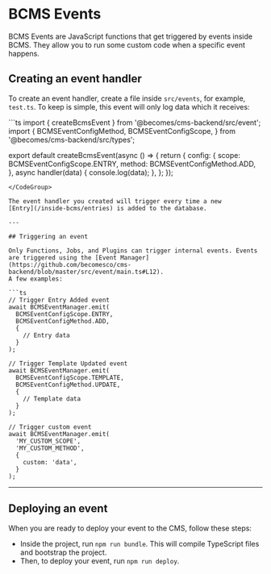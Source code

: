 # BCMS Events

BCMS Events are JavaScript functions that get triggered by events inside BCMS.
They allow you to run some custom code when a specific event happens.

## Creating an event handler

To create an event handler, create a file inside `src/events`, for example, `test.ts`.
To keep is simple, this event will only log data which it receives:

<CodeGroup title="src/events/test.ts">
```ts
import { createBcmsEvent } from '@becomes/cms-backend/src/event';
import {
  BCMSEventConfigMethod,
  BCMSEventConfigScope,
} from '@becomes/cms-backend/src/types';

export default createBcmsEvent(async () => {
  return {
    config: {
      scope: BCMSEventConfigScope.ENTRY,
      method: BCMSEventConfigMethod.ADD,
    },
    async handler(data) {
      console.log(data);
    },
  };
});
```
</CodeGroup>

The event handler you created will trigger every time a new
[Entry](/inside-bcms/entries) is added to the database.

---

## Triggering an event

Only Functions, Jobs, and Plugins can trigger internal events. Events are triggered using the [Event Manager](https://github.com/becomesco/cms-backend/blob/master/src/event/main.ts#L12).
A few examples:

```ts
// Trigger Entry Added event
await BCMSEventManager.emit(
  BCMSEventConfigScope.ENTRY,
  BCMSEventConfigMethod.ADD,
  {
    // Entry data
  }
);

// Trigger Template Updated event
await BCMSEventManager.emit(
  BCMSEventConfigScope.TEMPLATE,
  BCMSEventConfigMethod.UPDATE,
  {
    // Template data
  }
);

// Trigger custom event
await BCMSEventManager.emit(
  'MY_CUSTOM_SCOPE',
  'MY_CUSTOM_METHOD',
  {
    custom: 'data',
  }
);
```

---

## Deploying an event

When you are ready to deploy your event to the CMS, follow these steps:

- Inside the project, run `npm run bundle`. This will compile TypeScript files and bootstrap the project.
- Then, to deploy your event, run `npm run deploy`.
